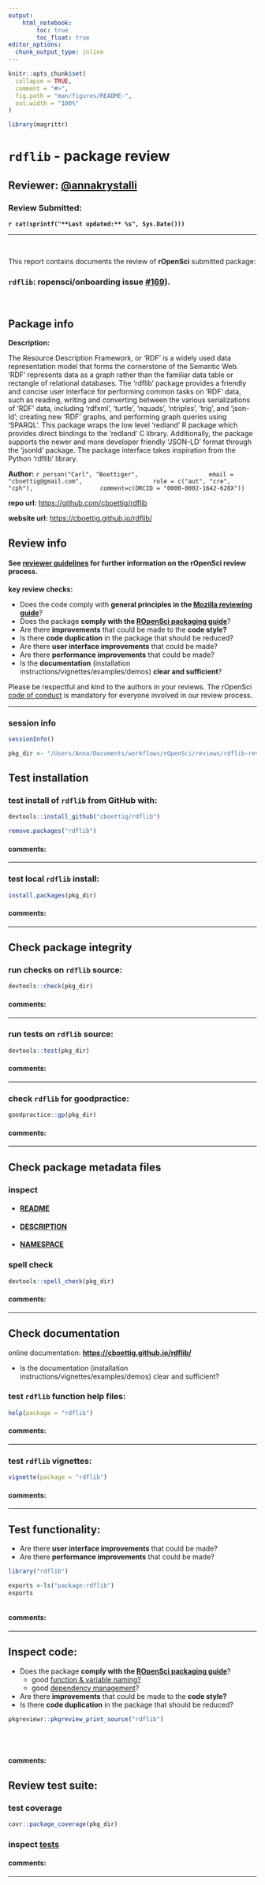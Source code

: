 ```yaml
---
output:
    html_notebook:
        toc: true
        toc_float: true
editor_options:
  chunk_output_type: inline
---
```


<!-- README.md is generated from README.Rmd. Please edit that file -->

```r
knitr::opts_chunk$set(
  collapse = TRUE,
  comment = "#>",
  fig.path = "man/figures/README-",
  out.width = "100%"
)

library(magrittr)
```

# `rdflib` - package review

## **Reviewer:** [\@annakrystalli](https://github.com/annakrystalli)

### Review Submitted:
**`r cat(sprintf("**Last updated:** %s", Sys.Date()))`**

***

<br>

This report contains documents the review of **rOpenSci** submitted package:

### **`rdflib`: ropensci/onboarding**  issue [\#169](https://github.com/ropensci/onboarding/issues/169)).

<br>

## Package info

**Description:**

The Resource Description Framework, or 'RDF' is a widely used
             data representation model that forms the cornerstone of the 
             Semantic Web. 'RDF' represents data as a graph rather than 
             the familiar data table or rectangle of relational databases.
             The 'rdflib' package provides a friendly and concise user interface
             for performing common tasks on 'RDF' data, such as reading, writing
             and converting between the various serializations of 'RDF' data,
             including 'rdfxml', 'turtle', 'nquads', 'ntriples', 'trig', and 'json-ld';
             creating new 'RDF' graphs, and performing graph queries using 'SPARQL'.
             This package wraps the low level 'redland' R package which
             provides direct bindings to the 'redland' C library.  Additionally,
             the package supports the newer and more developer friendly
             'JSON-LD' format through the 'jsonld' package. The package
             interface takes inspiration from the Python 'rdflib' library.

**Author:** `r person("Carl", "Boettiger", 
                  email = "cboettig@gmail.com", 
                  role = c("aut", "cre", "cph"),
                  comment=c(ORCID = "0000-0002-1642-628X"))`

**repo url:** <https://github.com/cboettig/rdflib>

**website url:** <https://cboettig.github.io/rdflib/>

## Review info


#### See [reviewer guidelines](https://github.com/ropensci/onboarding/blob/master/reviewing_guide.md) for further information on the rOpenSci review process.

**key review checks:**

- Does the code comply with **general principles in the [Mozilla reviewing guide](https://mozillascience.github.io/codeReview/review.html)**?
- Does the package **comply with the [ROpenSci packaging guide](https://github.com/ropensci/onboarding/blob/master/packaging_guide.md)**?
- Are there **improvements** that could be made to the **code style?**
- Is there **code duplication** in the package that should be reduced?
- Are there **user interface improvements** that could be made?
- Are there **performance improvements** that could be made?
- Is the **documentation** (installation instructions/vignettes/examples/demos) **clear and sufficient**?

Please be respectful and kind to the authors in your reviews. The rOpenSci [code of conduct](policies.md#code-of-conduct) is mandatory for everyone involved in our review process.

***

### session info


```r
sessionInfo()
```


```r
pkg_dir <- "/Users/Anna/Documents/workflows/rOpenSci/reviews/rdflib-review/../rdflib"
```

## Test installation

### test install of `rdflib` from GitHub with:

```r
devtools::install_github("cboettig/rdflib")
```
```r
remove.packages("rdflib")
```

#### **comments:**

<!-- record comments on github install here -->

***

### test local `rdflib` install:

```r
install.packages(pkg_dir)
```
#### **comments:**

<!-- record comments on local install here -->

***

## Check package integrity

### run checks on `rdflib` source:

```r
devtools::check(pkg_dir)
```
#### **comments:**

<!-- record comments on goodpractice here -->

***

### run tests on `rdflib` source:

```r
devtools::test(pkg_dir)
```
#### **comments:**

<!-- record comments on goodpractice here -->

***


### check `rdflib` for goodpractice:

```r
goodpractice::gp(pkg_dir)
```
#### **comments:**

<!-- record comments on goodpractice here -->

***

## Check package metadata files

### inspect

- #### [README](https://github.com/cboettig/rdflib)
- #### [DESCRIPTION](https://github.com/cboettig/rdflib/blob/master/DESCRIPTION)
- #### [NAMESPACE](https://github.com/cboettig/rdflib/blob/master/NAMESPACE)

### spell check

```r
devtools::spell_check(pkg_dir)
```

#### **comments:**

<!-- record comments on metadata files here -->

***

## Check documentation

online documentation: **<https://cboettig.github.io/rdflib/>**

* Is the documentation (installation instructions/vignettes/examples/demos) clear and sufficient?

### test `rdflib` function help files:

```r
help(package = "rdflib")
```

#### **comments:**

<!-- record comments on help files here -->

***

### test `rdflib` vignettes:

```r
vignette(package = "rdflib")
```

#### **comments:**

<!-- record comments on vignettes here -->

***

## Test functionality:

- Are there **user interface improvements** that could be made?
- Are there **performance improvements** that could be made?

```r
library("rdflib")
```

```r
exports <-ls("package:rdflib")
exports
```

<!-- experiment with package functions -->

```r


```

#### **comments:**

<!-- record comments on rdflib experimentation here -->

***

## Inspect code:

- Does the package **comply with the [ROpenSci packaging guide](https://github.com/ropensci/onboarding/blob/master/packaging_guide.md)**?
    * good [function & variable naming?](https://github.com/ropensci/onboarding/blob/master/packaging_guide.md#funvar)
    * good [dependency management](https://github.com/ropensci/onboarding/blob/master/packaging_guide.md#deps)?
- Are there **improvements** that could be made to the **code style?**
- Is there **code duplication** in the package that should be reduced?

```r
pkgreviewr::pkgreview_print_source("rdflib")
```



<br>
<br>

#### **comments:**

<!-- record comments on rdflib source code here -->


## Review test suite:

### test coverage

```r
covr::package_coverage(pkg_dir)

```

### inspect [tests](https://github.com/cboettig/rdflib/blob/master/tests/testthat)


#### **comments:**

<!-- record comments on testing suite here -->


***
